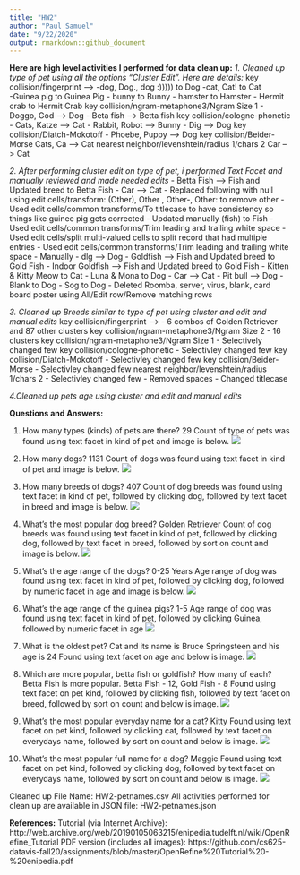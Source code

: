 ```yaml
---
title: "HW2"
author: "Paul Samuel"
date: "9/22/2020"
output: rmarkdown::github_document
---
```



**Here are high level activities I performed for data clean up:**
*1. Cleaned up type of pet using all the options "Cluster Edit". Here are details:*
key collision/fingerprint --> 
-dog, Dog., dog :))))) to Dog
-cat, Cat! to Cat  
-Guinea pig to Guinea Pig
- bunny to Bunny
- hamster to Hamster
- Hermit crab to Hermit Crab
key collision/ngram-metaphone3/Ngram Size 1
- Doggo, God --> Dog
- Beta fish --> Betta fish
key collision/cologne-phonetic
- Cats, Katze --> Cat
- Rabbit, Robot --> Bunny
- Dig --> Dog
key collision/Diatch-Mokotoff
	- Phoebe, Puppy --> Dog
key collision/Beider-Morse
Cats, Ca --> Cat
nearest neighbor/levenshtein/radius 1/chars 2
Car --> Cat

*2. After performing cluster edit on type of pet, i performed Text Facet and manually reviewed and made needed edits*
- Betta Fish --> Fish and Updated breed to Betta Fish
- Car --> Cat
- Replaced following with null using edit cells/transform: (Other), Other , Other-, Other: to remove other
- Used edit cells/common transforms/To titlecase to have consistency so things like guinee pig gets corrected
- Updated manually (fish) to Fish
- Used edit cells/common transforms/Trim leading and trailing white space
- Used edit cells/split multi-valued cells to split record that had multiple entries
- Used edit cells/common transforms/Trim leading and trailing white space
- Manually - dlg --> Dog
- Goldfish --> Fish and Updated breed to Gold Fish
- Indoor Goldfish --> Fish and Updated breed to Gold Fish
- Kitten & Kitty Meow to Cat
- Luna & Mona to Dog
- Car --> Cat
- Pit bull --> Dog
- Blank to Dog
- Sog to Dog
- Deleted Roomba, server, virus, blank, card board poster using All/Edit row/Remove matching rows

*3. Cleaned up Breeds similar to type of pet using cluster and edit and manual edits*
key collision/fingerprint --> 
- 6 combos of Golden Retriever and 87 other clusters
key collision/ngram-metaphone3/Ngram Size 2
- 16 clusters
key collision/ngram-metaphone3/Ngram Size 1
- Selectively changed few
key collision/cologne-phonetic
- Selectivley changed few
key collision/Diatch-Mokotoff
- Selectivley changed few
key collision/Beider-Morse
- Selectivley changed few
nearest neighbor/levenshtein/radius 1/chars 2
- Selectivley changed few
- Removed spaces
- Changed titlecase


*4.Cleaned up pets age using cluster and edit and manual edits*

**Questions and Answers:**

1. How many types (kinds) of pets are there? 29
Count of type of pets was found using text facet in kind of pet and image is below.
![](Images/PetCount.png)

2. How many dogs? 1131
Count of dogs was found using text facet in kind of pet and image is below.
![](Images/DogCount.png)
3. How many breeds of dogs? 407
Count of dog breeds was found using text facet in kind of pet, followed by clicking dog, followed by text facet in breed and image is below.
![](Images/DogBreedCount.png)
4. What's the most popular dog breed? Golden Retriever
Count of dog breeds was found using text facet in kind of pet, followed by clicking dog, followed by text facet in breed, followed by sort on count and image is below.
![](Images/DogPopularBreed.png)

5. What's the age range of the dogs? 0-25 Years
Age range of dog was found using text facet in kind of pet, followed by clicking dog, followed by numeric facet in age and image is below.
![](Images/DogAgeRange.png)

6. What's the age range of the guinea pigs? 1-5
Age range of dog was found using text facet in kind of pet, followed by clicking Guinea, followed by numeric facet in age
![](Images/DogAgeRange.png)
7. What is the oldest pet? Cat and its name is Bruce Springsteen and his age is 24
Found using text facet on age and below is image.
![](Images/DogAgeRange.png)
8. Which are more popular, betta fish or goldfish? How many of each?
Betta Fish is more popular.
Betta Fish - 12, Gold Fish - 8
Found using text facet on pet kind, followed  by clicking fish, followed by text facet on breed, followed by sort on count and below is image.
![](Images/FishPopular.png)

9. What's the most popular everyday name for a cat? Kitty
Found using text facet on pet kind, followed  by clicking cat, followed by text facet on everydays name, followed by sort on count and below is image.
![](Images/CatName.png)
10. What's the most popular full name for a dog? Maggie
Found using text facet on pet kind, followed  by clicking dog, followed by text facet on everydays name, followed by sort on count and below is image.
![](Images/DogName.png)

Cleaned up File Name: HW2-petnames.csv
All activities performed for clean up are available in JSON file: HW2-petnames.json

**References:**
Tutorial (via Internet Archive): http://web.archive.org/web/20190105063215/enipedia.tudelft.nl/wiki/OpenRefine_Tutorial
PDF version (includes all images): https://github.com/cs625-datavis-fall20/assignments/blob/master/OpenRefine%20Tutorial%20-%20enipedia.pdf

